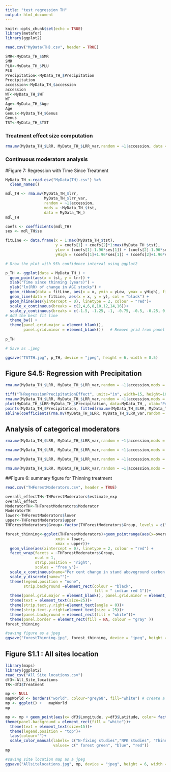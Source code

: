```yaml
---
title: "test regression TH"
output: html_document
---
```


```r
knitr::opts_chunk$set(echo = TRUE)
library(metafor)
library(ggplot2)
```

```r
read.csv("MyData(TH).csv", header = TRUE)
```
```r
SMR<-MyData_TH_$SMR
SMR
PLU<-MyData_TH_$PLU
PLU
Precipitation<-MyData_TH_$Precipitation
Precipitation
accession<-MyData_TH_$accession
accession
WT<-MyData_TH_$WT
WT
Age<-MyData_TH_$Age
Age
Genus<-MyData_TH_$Genus
Genus
TST<-MyData_TH_$TST
```
### Treatment effect size computation
```r
rma.mv(MyData_TH_$LRR, MyData_TH_$LRR_var,random = ~1|accession, data = MyData_TH_)
```
### Continuous moderators analysis

#Figure 7: Regression with Time Since Treatment
```r
MyData_TH_<-read.csv("MyData(TH).csv") %>%
  clean_names() 
```
```r
mdl_TH <- rma.mv(MyData_TH_$lrr, 
                 MyData_TH_$lrr_var, 
                 random = ~1|accession, 
                 mods = ~MyData_TH_$tst, 
                 data = MyData_TH_)
mdl_TH
```

```r
coefs <- coefficients(mdl_TH)
ses <- mdl_TH$se

fitLine <- data.frame(x = 1:max(MyData_TH_$tst),
                      y = coefs[1] + coefs[2]*1:max(MyData_TH_$tst),
                      yLow = (coefs[1]-1.96*ses[1]) + (coefs[2]-1.96*ses[2])*1:max(MyData_TH_$tst),
                      yHigh = (coefs[1]+1.96*ses[1]) + (coefs[2]+1.96*ses[2])*1:max(MyData_TH_$tst))

# Draw the plot with 95% confidence interval using ggplot2

p_TH <- ggplot(data = MyData_TH_) +
  geom_point(aes(x = tst, y = lrr)) +
  xlab("Time since thinning (years)") +
  ylab("ln(RR) of change in AGC stocks") +
  geom_ribbon(data = fitLine, aes(x = x, ymin = yLow, ymax = yHigh), fill = "blue", alpha = 0.2) +  # Add the 95% Confidence Interval using geom_ribbon
  geom_line(data = fitLine, aes(x = x, y = y), col = "black") +
  geom_hline(aes(yintercept = 0), linetype = 2, colour = "red")+
  scale_x_continuous(breaks = c(2,4,6,8,10,12,14,16))+
  scale_y_continuous(breaks = c(-1.5, -1.25, -1, -0.75, -0.5, -0.25, 0,0.25))+
# Add the best fit line
  theme_bw() +
  theme(panel.grid.major = element_blank(),
        panel.grid.minor = element_blank())   # Remove grid from panel (up to you if you want to keep)
  
p_TH

# Save as .jpeg

ggsave("TSTTH.jpg", p_TH, device = "jpeg", height = 6, width = 8.5)
```

## Figure S4.5: Regression with Precipitation 
```r
rma.mv(MyData_TH_$LRR, MyData_TH_$LRR_var,random = ~1|accession,mods = ~Precipitation,data = MyData_TH_)
```
```r
tiff("THRegressionPrecipitationEffect", units="in", width=15, height=10, res=300)
rma.mv(MyData_TH_$LRR, MyData_TH_$LRR_var,random = ~1|accession,mods = ~Precipitation,data = MyData_TH_)
plot(MyData_TH_$LRR~MyData_TH_$Precipitation, data=MyData_TH_, xlab="Precipitation (mm/yr)", ylab="ln(RR) of change in aboveground biomass of plantations")
points(MyData_TH_$Precipitation, fitted(rma.mv(MyData_TH_$LRR, MyData_TH_$LRR_var,random = ~1|accession,mods = ~Precipitation,data = MyData_TH_)), pch="x", col="red")
abline(coefficients(rma.mv(MyData_TH_$LRR, MyData_TH_$LRR_var,random = ~1|accession,mods = ~Precipitation,data = MyData_TH_)))
```
## Analysis of categorical moderators
```r
rma.mv(MyData_TH_$LRR, MyData_TH_$LRR_var,random = ~1|accession,mods = ~SMR-1,data = MyData_TH_)
```
```r
rma.mv(MyData_TH_$LRR, MyData_TH_$LRR_var,random = ~1|accession,mods = ~PLU-1,data = MyData_TH_)
```
```r
rma.mv(MyData_TH_$LRR, MyData_TH_$LRR_var,random = ~1|accession,mods = ~WT-1,data = MyData_TH_)
```
```r
rma.mv(MyData_TH_$LRR, MyData_TH_$LRR_var,random = ~1|accession,mods = ~Genus-1,data = MyData_TH_)
```

##Figure 6: summary figure for Thinning treatment
```r
read.csv("THForestModerators.csv", header = TRUE)
```

```r
overall_effectTH<-THForestModerators$estimate_exp
overall_effect
ModeratorTH<-THForestModerators$Moderator
ModeratorTH
lower<-THForestModerators$lower
upper<-THForestModerators$upper
THForestModerators$Group<-factor(THForestModerators$Group, levels = c("Overall effect", "Soil moisture regime", "Previous land use","Tree genus","Wood type"))
```

```r
forest_thinning<-ggplot(THForestModerators)+geom_pointrange(aes(x=overall_effectTH, y = ModeratorTH, 
                      xmin = lower, 
                      xmax = upper))+
  geom_vline(aes(xintercept = 0), linetype = 2, colour = "red") + 
  facet_wrap(facets = ~THForestModerators$Group, 
             ncol = 1, 
             strip.position = 'right', 
             scales = "free_y")+
  scale_x_continuous(name="Per cent change in stand aboveground carbon stocks from thinning", limits=c(-90, 70), breaks = c(-90,-80,-70,-60,-50,-40,-30,-20,-10,10,20,30,40,50,60,70))+
  scale_y_discrete(name="")+
  theme(legend.position = "none",
        strip.background =element_rect(colour = "black",
                                       fill = " indian red 1"))+
  theme(panel.grid.major = element_blank(), panel.grid.minor = element_blank())+
  theme(text = element_text(size=25))+
  theme(strip.text.y.right=element_text(angle = 0))+
  theme(strip.text.y.right=element_text(size = 25))+
  theme(panel.background = element_rect(fill = "white"))+
  theme(panel.border = element_rect(fill = NA, colour = "gray" ))
forest_thinning
```

```r
#saving figure as a jpeg
ggsave("forestThinning.jpg", forest_thinning, device = "jpeg", height = 15, width = 15)
```

## Figure S1.1 : All sites location
```r
library(maps)
library(ggplot2)
read_csv("All Site locations.csv")
df3<-All_Site_locations
TR<-df3$Treatment
```

```r
mp <- NULL
mapWorld <- borders("world", colour="grey68", fill="white") # create a layer of borders
mp <- ggplot() +   mapWorld
mp
```
```r
mp <- mp + geom_point(aes(x= df3$Longitude, y=df3$Latitude, color= factor(TR)), size= 1)+
theme(panel.background = element_rect(fill = "white"))+
  theme(text = element_text(size=15))+
  theme(legend.position = "top")+
  labs(colour="")+
  scale_color_manual(labels= c("N-fixing studies","NPK studies", "Thinning studies"), 
                     values= c(" forest green", "blue", "red"))
mp
```
```r
#saving site location map as a jpeg
ggsave("Allsitelocations.jpg", mp, device = "jpeg", height = 6, width = 8.5)
```
